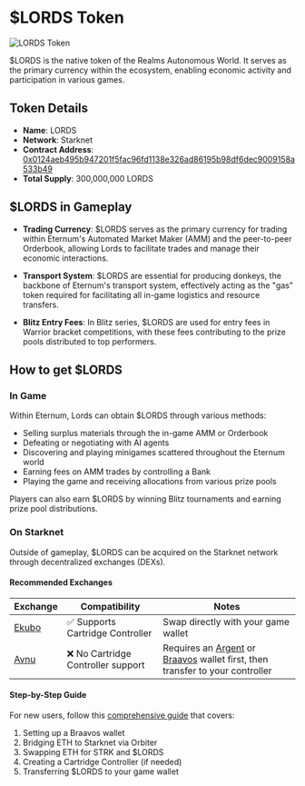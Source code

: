 # $LORDS Token

![LORDS Token](/images/resources/37.png)

$LORDS is the native token of the Realms Autonomous World. It serves as the primary currency within the
ecosystem, enabling economic activity and participation in various games.

## Token Details

- **Name**: LORDS
- **Network**: Starknet
- **Contract Address**:
  [0x0124aeb495b947201f5fac96fd1138e326ad86195b98df6dec9009158a533b49](https://starkscan.co/token/0x0124aeb495b947201f5fac96fd1138e326ad86195b98df6dec9009158a533b49)
- **Total Supply**: 300,000,000 LORDS

## $LORDS in Gameplay

- **Trading Currency**: $LORDS serves as the primary currency for trading within Eternum's Automated Market Maker (AMM)
  and the peer-to-peer Orderbook, allowing Lords to facilitate trades and manage their economic interactions.

- **Transport System**: $LORDS are essential for producing donkeys, the backbone of Eternum's transport system,
  effectively acting as the "gas" token required for facilitating all in-game logistics and resource transfers.

- **Blitz Entry Fees**: In Blitz series, $LORDS are used for entry fees in Warrior bracket competitions, with these fees contributing to the prize pools distributed to top performers.

## How to get $LORDS

### In Game

Within Eternum, Lords can obtain $LORDS through various methods:

- Selling surplus materials through the in-game AMM or Orderbook
- Defeating or negotiating with AI agents
- Discovering and playing minigames scattered throughout the Eternum world
- Earning fees on AMM trades by controlling a Bank
- Playing the game and receiving allocations from various prize pools

Players can also earn $LORDS by winning Blitz tournaments and earning prize pool distributions.

### On Starknet

Outside of gameplay, $LORDS can be acquired on the Starknet network through decentralized exchanges (DEXs).

#### Recommended Exchanges

| Exchange                                                                        | Compatibility                      | Notes                                                                                                                             |
| ------------------------------------------------------------------------------- | ---------------------------------- | --------------------------------------------------------------------------------------------------------------------------------- |
| [Ekubo](https://app.ekubo.org/?outputCurrency=LORDS&amount=1&inputCurrency=ETH) | ✅ Supports Cartridge Controller   | Swap directly with your game wallet                                                                                               |
| [Avnu](https://app.avnu.fi/en/eth-lords)                                        | ❌ No Cartridge Controller support | Requires an [Argent](https://x.com/argentHQ) or [Braavos](https://x.com/myBraavos) wallet first, then transfer to your controller |

#### Step-by-Step Guide

For new users, follow this [comprehensive guide](https://x.com/lordcumberlord/status/1920650310621495350) that covers:

1. Setting up a Braavos wallet
2. Bridging ETH to Starknet via Orbiter
3. Swapping ETH for STRK and $LORDS
4. Creating a Cartridge Controller (if needed)
5. Transferring $LORDS to your game wallet
